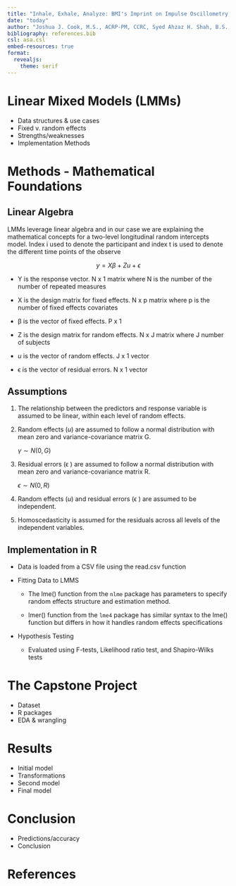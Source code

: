```yaml
---
title: "Inhale, Exhale, Analyze: BMI's Imprint on Impulse Oscillometry Outcomes"
date: "today"
author: "Joshua J. Cook, M.S., ACRP-PM, CCRC, Syed Ahzaz H. Shah, B.S., Jacob Hernandez, B.S., Sara Basili, M.S." 
bibliography: references.bib
csl: asa.csl
embed-resources: true
format:
  revealjs: 
    theme: serif
---
```


# **Linear Mixed Models (LMMs)**

-   Data structures & use cases
-   Fixed v. random effects
-   Strengths/weaknesses
-   Implementation Methods

# **Methods - Mathematical Foundations**

## Linear Algebra

LMMs leverage linear algebra and in our case we are explaining the mathematical concepts for a two-level longitudinal random intercepts model. Index i used to denote the participant and index t is used to denote the different time points of the observe

$$
y=X\beta + Zu+ \epsilon
$$

-   Y is the response vector. N x 1 matrix where N is the number of the number of repeated measures

-   X is the design matrix for fixed effects. N x p matrix where p is the number of fixed effects covariates

-   β is the vector of fixed effects. P x 1

-   Z is the design matrix for random effects. N x J matrix where J number of subjects

-   *u* is the vector of random effects. J x 1 vector

-   ϵ is the vector of residual errors. N x 1 vector

## Assumptions

1.  The relationship between the predictors and response variable is assumed to be linear, within each level of random effects.

2.  Random effects (*u*) are assumed to follow a normal distribution with mean zero and variance-covariance matrix G.

    $\gamma \sim N(0,G)$

3.  Residual errors (ϵ ) are assumed to follow a normal distribution with mean zero and variance-covariance matrix R.

    $\epsilon \sim N(0,R)$

4.  Random effects (*u*) and residual errors (ϵ ) are assumed to be independent.

5.  Homoscedasticity is assumed for the residuals across all levels of the independent variables.

## Implementation in R

-   Data is loaded from a CSV file using the read.csv function

-   Fitting Data to LMMS

    -   The lme() function from the `nlme` package has parameters to specify random effects structure and estimation method.

    -    lmer() function from the `lme4` package has similar syntax to the lme() function but differs in how it handles random effects specifications

-   Hypothesis Testing

    -   Evaluated using F-tests, Likelihood ratio test, and Shapiro-Wilks tests

# **The Capstone Project**

-   Dataset
-   R packages
-   EDA & wrangling

# **Results**

-   Initial model
-   Transformations
-   Second model
-   Final model

# **Conclusion**

-   Predictions/accuracy
-   Conclusion

# **References**
